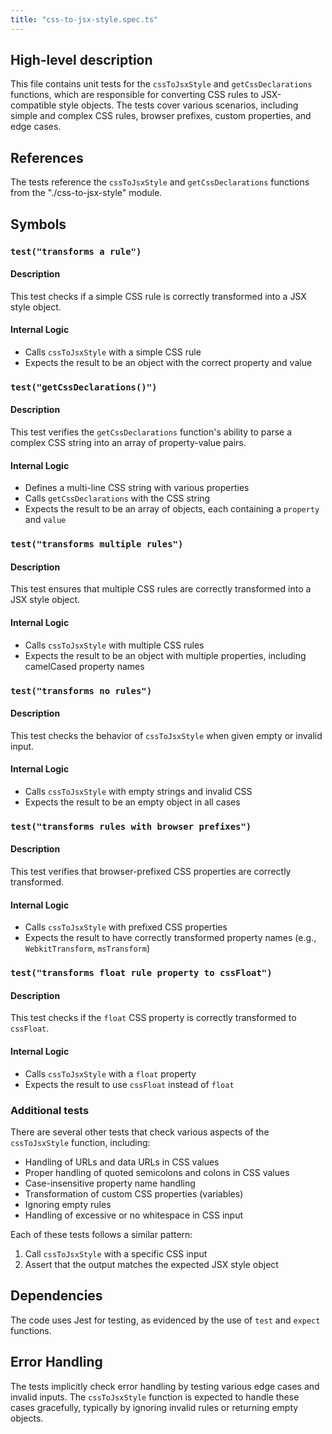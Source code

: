 ```yaml
---
title: "css-to-jsx-style.spec.ts"
---
```


## High-level description
This file contains unit tests for the `cssToJsxStyle` and `getCssDeclarations` functions, which are responsible for converting CSS rules to JSX-compatible style objects. The tests cover various scenarios, including simple and complex CSS rules, browser prefixes, custom properties, and edge cases.

## References
The tests reference the `cssToJsxStyle` and `getCssDeclarations` functions from the "./css-to-jsx-style" module.

## Symbols

### `test("transforms a rule")`
#### Description
This test checks if a simple CSS rule is correctly transformed into a JSX style object.

#### Internal Logic
- Calls `cssToJsxStyle` with a simple CSS rule
- Expects the result to be an object with the correct property and value

### `test("getCssDeclarations()")`
#### Description
This test verifies the `getCssDeclarations` function's ability to parse a complex CSS string into an array of property-value pairs.

#### Internal Logic
- Defines a multi-line CSS string with various properties
- Calls `getCssDeclarations` with the CSS string
- Expects the result to be an array of objects, each containing a `property` and `value`

### `test("transforms multiple rules")`
#### Description
This test ensures that multiple CSS rules are correctly transformed into a JSX style object.

#### Internal Logic
- Calls `cssToJsxStyle` with multiple CSS rules
- Expects the result to be an object with multiple properties, including camelCased property names

### `test("transforms no rules")`
#### Description
This test checks the behavior of `cssToJsxStyle` when given empty or invalid input.

#### Internal Logic
- Calls `cssToJsxStyle` with empty strings and invalid CSS
- Expects the result to be an empty object in all cases

### `test("transforms rules with browser prefixes")`
#### Description
This test verifies that browser-prefixed CSS properties are correctly transformed.

#### Internal Logic
- Calls `cssToJsxStyle` with prefixed CSS properties
- Expects the result to have correctly transformed property names (e.g., `WebkitTransform`, `msTransform`)

### `test("transforms float rule property to cssFloat")`
#### Description
This test checks if the `float` CSS property is correctly transformed to `cssFloat`.

#### Internal Logic
- Calls `cssToJsxStyle` with a `float` property
- Expects the result to use `cssFloat` instead of `float`

### Additional tests
There are several other tests that check various aspects of the `cssToJsxStyle` function, including:
- Handling of URLs and data URLs in CSS values
- Proper handling of quoted semicolons and colons in CSS values
- Case-insensitive property name handling
- Transformation of custom CSS properties (variables)
- Ignoring empty rules
- Handling of excessive or no whitespace in CSS input

Each of these tests follows a similar pattern:
1. Call `cssToJsxStyle` with a specific CSS input
2. Assert that the output matches the expected JSX style object

## Dependencies
The code uses Jest for testing, as evidenced by the use of `test` and `expect` functions.

## Error Handling
The tests implicitly check error handling by testing various edge cases and invalid inputs. The `cssToJsxStyle` function is expected to handle these cases gracefully, typically by ignoring invalid rules or returning empty objects.
